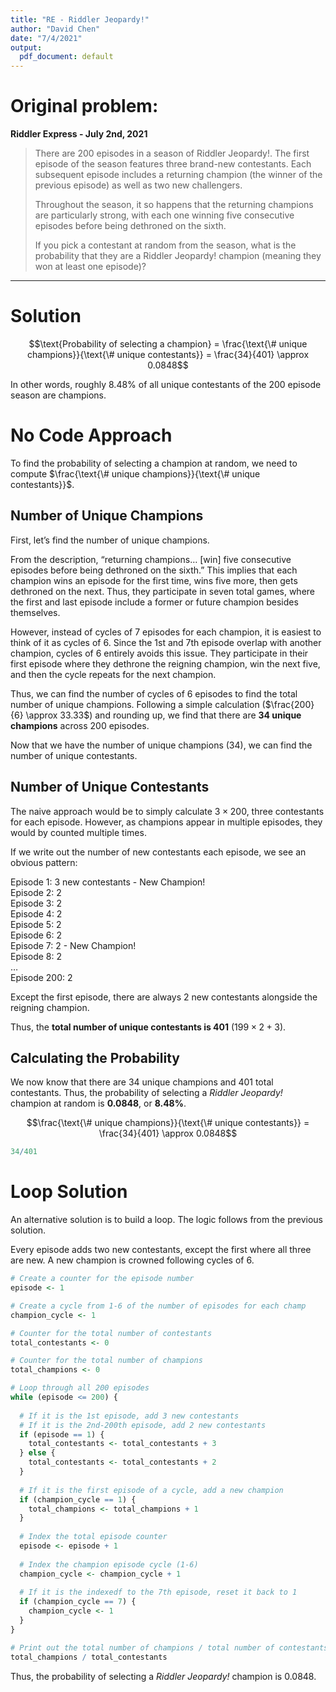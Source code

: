 ```yaml
---
title: "RE - Riddler Jeopardy!"
author: "David Chen"
date: "7/4/2021"
output:
  pdf_document: default
---
```


# Original problem:

**Riddler Express - July 2nd, 2021**

> There are 200 episodes in a season of Riddler Jeopardy!. The first episode of the season features three brand-new contestants. Each subsequent episode includes a returning champion (the winner of the previous episode) as well as two new challengers.  
>
> Throughout the season, it so happens that the returning champions are particularly strong, with each one winning five consecutive episodes before being dethroned on the sixth. 
> 
> If you pick a contestant at random from the season, what is the probability that they are a Riddler Jeopardy! champion (meaning they won at least one episode)?

---

# Solution

$$\text{Probability of selecting a champion} = \frac{\text{\# unique champions}}{\text{\# unique contestants}} = \frac{34}{401} \approx 0.0848$$

In other words, roughly 8.48% of all unique contestants of the 200 episode season are champions. 

\newpage

# No Code Approach

To find the probability of selecting a champion at random, we need to compute $\frac{\text{\# unique champions}}{\text{\# unique contestants}}$.

## Number of Unique Champions

First, let's find the number of unique champions. 

From the description, "returning champions... [win] five consecutive episodes before being dethroned on the sixth." This implies that each champion wins an episode for the first time, wins five more, then gets dethroned on the next. Thus, they participate in seven total games, where the first and last episode include a former or future champion besides themselves. 

However, instead of cycles of 7 episodes for each champion, it is easiest to think of it as cycles of 6. Since the 1st and 7th episode overlap with another champion, cycles of 6 entirely avoids this issue. They participate in their first episode where they dethrone the reigning champion, win the next five, and then the cycle repeats for the next champion. 

Thus, we can find the number of cycles of 6 episodes to find the total number of unique champions. Following a simple calculation ($\frac{200}{6} \approx 33.33$) and rounding up, we find that there are **34 unique champions** across 200 episodes. 

Now that we have the number of unique champions (34), we can find the number of unique contestants.

## Number of Unique Contestants

The naive approach would be to simply calculate $3 \times 200$, three contestants for each episode. However, as champions appear in multiple episodes, they would by counted multiple times. 

If we write out the number of new contestants each episode, we see an obvious pattern:

Episode 1: 3 new contestants - New Champion!  
Episode 2: 2   
Episode 3: 2  
Episode 4: 2  
Episode 5: 2  
Episode 6: 2  
Episode 7: 2 - New Champion!  
Episode 8: 2   
...  
Episode 200: 2  

Except the first episode, there are always 2 new contestants alongside the reigning champion. 

Thus, the **total number of unique contestants is 401** ($199 \times 2 + 3$).

## Calculating the Probability

We now know that there are 34 unique champions and 401 total contestants. Thus, the probability of selecting a *Riddler Jeopardy!* champion at random is **0.0848**, or **8.48%**.

$$\frac{\text{\# unique champions}}{\text{\# unique contestants}} = \frac{34}{401} \approx 0.0848$$

```r
34/401
```

\newpage

# Loop Solution

An alternative solution is to build a loop. The logic follows from the previous solution.

Every episode adds two new contestants, except the first where all three are new. A new champion is crowned following cycles of 6. 

```r
# Create a counter for the episode number
episode <- 1

# Create a cycle from 1-6 of the number of episodes for each champ
champion_cycle <- 1

# Counter for the total number of contestants
total_contestants <- 0

# Counter for the total number of champions
total_champions <- 0

# Loop through all 200 episodes
while (episode <= 200) {
  
  # If it is the 1st episode, add 3 new contestants
  # If it is the 2nd-200th episode, add 2 new contestants
  if (episode == 1) {
    total_contestants <- total_contestants + 3
  } else { 
    total_contestants <- total_contestants + 2
  }
  
  # If it is the first episode of a cycle, add a new champion 
  if (champion_cycle == 1) {
    total_champions <- total_champions + 1
  } 
    
  # Index the total episode counter
  episode <- episode + 1
  
  # Index the champion episode cycle (1-6)
  champion_cycle <- champion_cycle + 1
  
  # If it is the indexedf to the 7th episode, reset it back to 1
  if (champion_cycle == 7) {
    champion_cycle <- 1
  }
}

# Print out the total number of champions / total number of contestants
total_champions / total_contestants
```

Thus, the probability of selecting a *Riddler Jeopardy!* champion is 0.0848.


